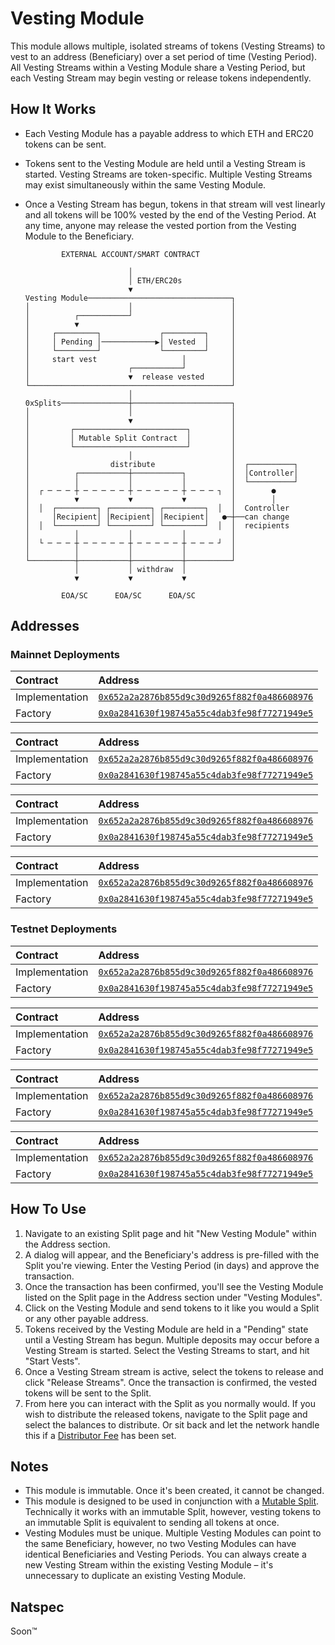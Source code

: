 
# Vesting Module

This module allows multiple, isolated streams of tokens (Vesting Streams) to
vest to an address (Beneficiary) over a set period of time (Vesting Period). All
Vesting Streams within a Vesting Module share a Vesting Period, but each Vesting
Stream may begin vesting or release tokens independently.

## How It Works

- Each Vesting Module has a payable address to which ETH and ERC20 tokens can be
  sent.
- Tokens sent to the Vesting Module are held until a Vesting Stream is started.
  Vesting Streams are token-specific. Multiple Vesting Streams may exist
  simultaneously within the same Vesting Module.
- Once a Vesting Stream has begun, tokens in that stream will vest linearly and
  all tokens will be 100% vested by the end of the Vesting Period. At any time,
  anyone may release the vested portion from the Vesting Module to the
  Beneficiary.

  ```
          EXTERNAL ACCOUNT/SMART CONTRACT

                         │
                         │ ETH/ERC20s
                         ▼
  Vesting Module────────────────────────────────┐
  │                      │                      │
  │          ┌───────────┘                      │
  │          ▼                                  │
  │     ┌─────────┐             ┌─────────┐     │
  │     │ Pending │────────────▶│ Vested  │     │
  │     └─────────┘             └─────────┘     │
  │     start vest                   │          │
  │                      ┌───────────┘          │
  │                      ▼  release vested      │
  └─────────────────────────────────────────────┘
                         │
  0xSplits───────────────┼──────────────────────┐
  │                      │                      │
  │                      ▼                      │
  │         ┌─────────────────────────┐         │
  │         │ Mutable Split Contract  │         │
  │         └─────────────────────────┘         │
  │                      │                      │
  │                  distribute                 │  ┌──────────┐
  │          ┌───────────┼───────────┐          │  │Controller│
  │          │           │           │          │  └──────────┘
  │  ┌ ─ ─ ─ ┼ ─ ─ ─ ─ ─ ┼ ─ ─ ─ ─ ─ ┼ ─ ─ ─ ┐  │        ●
  │          ▼           ▼           ▼          │        │
  │  │  ┌─────────┐ ┌─────────┐ ┌─────────┐  │  │  Controller
  │     │Recipient│ │Recipient│ │Recipient│   ●─┼──can change
  │  │  └─────────┘ └─────────┘ └─────────┘  │  │  recipients
  │          │           │           │          │
  │  └ ─ ─ ─ ┼ ─ ─ ─ ─ ─ ┼ ─ ─ ─ ─ ─ ┼ ─ ─ ─ ┘  │
  │          │           │           │          │
  └──────────┼───────────┼───────────┼──────────┘
             │           │ withdraw  │
             ▼           ▼           ▼

          EOA/SC      EOA/SC      EOA/SC
  ```

## Addresses

### Mainnet Deployments

<Toggle title="Ethereum - 1">

| Contract       | Address                                                                                                                      |
| :------------- | :--------------------------------------------------------------------------------------------------------------------------- |
| Implementation | [`0x652a2a2876b855d9c30d9265f882f0a486608976`](https://etherscan.io/address/0x652a2a2876b855d9c30d9265f882f0a486608976#code) |
| Factory        | [`0x0a2841630f198745a55c4dab3fe98f77271949e5`](https://etherscan.io/address/0x0a2841630f198745a55c4dab3fe98f77271949e5#code) |

</Toggle>

<Toggle title="Optimism – 10">

| Contract    | Address                                                                                                                      |
| :---------- | :--------------------------------------------------------------------------------------------------------------------------- |
| Implementation | [`0x652a2a2876b855d9c30d9265f882f0a486608976`](https://optimistic.etherscan.io/address/0x652a2a2876b855d9c30d9265f882f0a486608976#code) |
| Factory        | [`0x0a2841630f198745a55c4dab3fe98f77271949e5`](https://optimistic.etherscan.io/address/0x0a2841630f198745a55c4dab3fe98f77271949e5#code) |

</Toggle>

<Toggle title="Polygon – 137">

| Contract    | Address                                                                                                                         |
| :---------- | :------------------------------------------------------------------------------------------------------------------------------ |
| Implementation   | [`0x652a2a2876b855d9c30d9265f882f0a486608976`](https://polygonscan.com/address/0x652a2a2876b855d9c30d9265f882f0a486608976#code)      |
| Factory | [`0x0a2841630f198745a55c4dab3fe98f77271949e5`](https://polygonscan.com/address/0x0a2841630f198745a55c4dab3fe98f77271949e5#code) |

</Toggle>

<Toggle title="Arbitrum – 42161">

| Contract    | Address                                                                                                                         |
| :---------- | :------------------------------------------------------------------------------------------------------------------------------ |
| Implementation   | [`0x652a2a2876b855d9c30d9265f882f0a486608976`](https://arbiscan.io/address/0x652a2a2876b855d9c30d9265f882f0a486608976#code)      |
| Factory | [`0x0a2841630f198745a55c4dab3fe98f77271949e5`](https://arbiscan.io/address/0x0a2841630f198745a55c4dab3fe98f77271949e5#code) |

</Toggle>

### Testnet Deployments

<Toggle title="Goerli - 5">

| Contract       | Address                                                                                                                             |
| :------------- | :---------------------------------------------------------------------------------------------------------------------------------- |
| Implementation | [`0x652a2a2876b855d9c30d9265f882f0a486608976`](https://goerli.etherscan.io/address/0x652a2a2876b855d9c30d9265f882f0a486608976#code) |
| Factory        | [`0x0a2841630f198745a55c4dab3fe98f77271949e5`](https://goerli.etherscan.io/address/0x0a2841630f198745a55c4dab3fe98f77271949e5#code) |

</Toggle>

<Toggle title="Optimism Goerli – 420">

| Contract    | Address                                                                                                                      |
| :---------- | :--------------------------------------------------------------------------------------------------------------------------- |
| Implementation | [`0x652a2a2876b855d9c30d9265f882f0a486608976`](https://goerli-optimism.etherscan.io/address/0x652a2a2876b855d9c30d9265f882f0a486608976#code) |
| Factory        | [`0x0a2841630f198745a55c4dab3fe98f77271949e5`](https://goerli-optimism.etherscan.io/address/0x0a2841630f198745a55c4dab3fe98f77271949e5#code) |

</Toggle>

<Toggle title="Polygon Mumbai – 80001">

| Contract    | Address                                                                                                                         |
| :---------- | :------------------------------------------------------------------------------------------------------------------------------ |
| Implementation   | [`0x652a2a2876b855d9c30d9265f882f0a486608976`](https://mumbai.polygonscan.com/address/0x652a2a2876b855d9c30d9265f882f0a486608976#code)      |
| Factory | [`0x0a2841630f198745a55c4dab3fe98f77271949e5`](https://mumbai.polygonscan.com/address/0x0a2841630f198745a55c4dab3fe98f77271949e5#code) |

</Toggle>

<Toggle title="Arbitrum Goerli – 421613">

| Contract    | Address                                                                                                                      |
| :---------- | :--------------------------------------------------------------------------------------------------------------------------- |
| Implementation   | [`0x652a2a2876b855d9c30d9265f882f0a486608976`](https://goerli-rollup-explorer.arbitrum.io/address/0x652a2a2876b855d9c30d9265f882f0a486608976)      |
| Factory | [`0x0a2841630f198745a55c4dab3fe98f77271949e5`](https://goerli-rollup-explorer.arbitrum.io/address/0x0a2841630f198745a55c4dab3fe98f77271949e5) |

</Toggle>

## How To Use

1. Navigate to an existing Split page and hit "New Vesting Module" within the
   Address section.
2. A dialog will appear, and the Beneficiary's address is pre-filled with the
   Split you're viewing. Enter the Vesting Period (in days) and approve the
   transaction.
3. Once the transaction has been confirmed, you'll see the Vesting Module listed
   on the Split page in the Address section under "Vesting Modules".
4. Click on the Vesting Module and send tokens to it like you would a Split or
   any other payable address.
5. Tokens received by the Vesting Module are held in a "Pending" state until a
   Vesting Stream has begun. Multiple deposits may occur before a Vesting Stream
   is started. Select the Vesting Streams to start, and hit "Start Vests".
6. Once a Vesting Stream stream is active, select the tokens to release and
   click "Release Streams". Once the transaction is confirmed, the vested tokens
   will be sent to the Split.
7. From here you can interact with the Split as you normally would. If you wish
   to distribute the released tokens, navigate to the Split page and select the
   balances to distribute. Or sit back and let the network handle this if a
   [Distributor Fee](/core-concepts#distributor-fee) has been set.

## Notes

- This module is immutable. Once it's been created, it cannot be changed.
- This module is designed to be used in conjunction with a
  [Mutable Split](/core-concepts#mutable-split). Technically it works with an
  immutable Split, however, vesting tokens to an immutable Split is equivalent
  to sending all tokens at once.
- Vesting Modules must be unique. Multiple Vesting Modules can point to the same
  Beneficiary, however, no two Vesting Modules can have identical Beneficiaries
  and Vesting Periods. You can always create a new Vesting Stream within the
  existing Vesting Module – it's unnecessary to duplicate an existing Vesting
  Module.

## Natspec

Soon™
